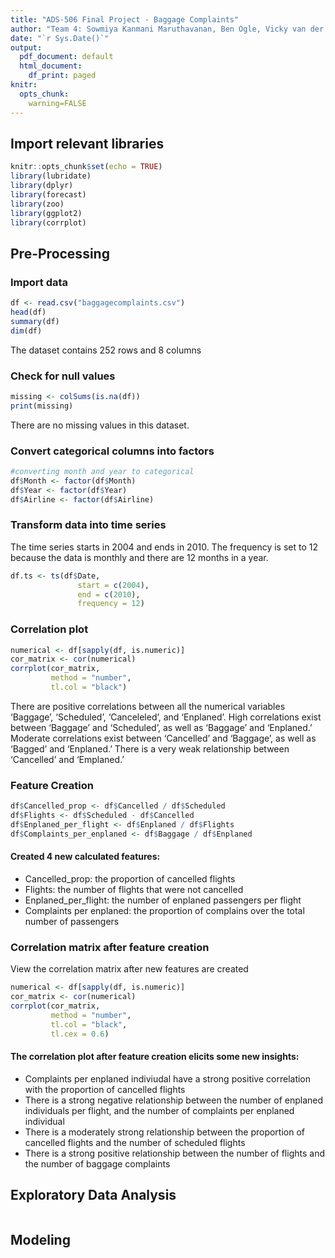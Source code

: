 ```yaml
---
title: "ADS-506 Final Project - Baggage Complaints"
author: "Team 4: Sowmiya Kanmani Maruthavanan, Ben Ogle, Vicky van der Wagt"
date: "`r Sys.Date()`"
output:
  pdf_document: default
  html_document:
    df_print: paged
knitr:
  opts_chunk:
    warning=FALSE
---
```


## Import relevant libraries

```r
knitr::opts_chunk$set(echo = TRUE)
library(lubridate)
library(dplyr)
library(forecast)
library(zoo)
library(ggplot2)
library(corrplot)
```

## Pre-Processing

### Import data

```r
df <- read.csv("baggagecomplaints.csv")
head(df)
summary(df)
dim(df)
```

The dataset contains 252 rows and 8 columns

### Check for null values

```r
missing <- colSums(is.na(df))
print(missing)
```

There are no missing values in this dataset. 


### Convert categorical columns into factors

```r
#converting month and year to categorical 
df$Month <- factor(df$Month)
df$Year <- factor(df$Year)
df$Airline <- factor(df$Airline)
```


### Transform data into time series

The time series starts in 2004 and ends in 2010. The frequency is set to 12 because the data is monthly and there are 12 months in a year. 

```r
df.ts <- ts(df$Date, 
               start = c(2004), 
               end = c(2010), 
               frequency = 12)
```

### Correlation plot

```r
numerical <- df[sapply(df, is.numeric)]
cor_matrix <- cor(numerical)
corrplot(cor_matrix,
         method = "number",
         tl.col = "black")
```


There are positive correlations between all the numerical variables 'Baggage', 'Scheduled', 'Canceleled', and 'Enplaned'. High correlations exist between 'Baggage' and 'Scheduled', as well as 'Baggage' and 'Enplaned.' Moderate correlations exist between 'Cancelled' and 'Baggage', as well as 'Bagged' and 'Enplaned.' There is a very weak relationship between 'Cancelled' and 'Emplaned.'

### Feature Creation
```r
df$Cancelled_prop <- df$Cancelled / df$Scheduled
df$Flights <- df$Scheduled - df$Cancelled
df$Enplaned_per_flight <- df$Enplaned / df$Flights
df$Complaints_per_enplaned <- df$Baggage / df$Enplaned

```

#### Created 4 new calculated features:

* Cancelled_prop: the proportion of cancelled flights
* Flights: the number of flights that were not cancelled
* Enplaned_per_flight: the number of enplaned passengers per flight
* Complaints per enplaned: the proportion of complains over the total number of passengers

### Correlation matrix after feature creation

View the correlation matrix after new features are created

```r
numerical <- df[sapply(df, is.numeric)]
cor_matrix <- cor(numerical)
corrplot(cor_matrix,
         method = "number",
         tl.col = "black",
         tl.cex = 0.6)
```

#### The correlation plot after feature creation elicits some new insights:

* Complaints per enplaned indiviudal have a strong positive correlation with the proportion of cancelled flights
* There is a strong negative relationship between the number of enplaned individuals per flight, and the number of complaints per enplaned individual
* There is a moderately strong relationship between the proportion of cancelled flights and the number of scheduled flights
* There is a strong positive relationship between the number of flights and the number of baggage complaints

## Exploratory Data Analysis

```r

```


## Modeling

